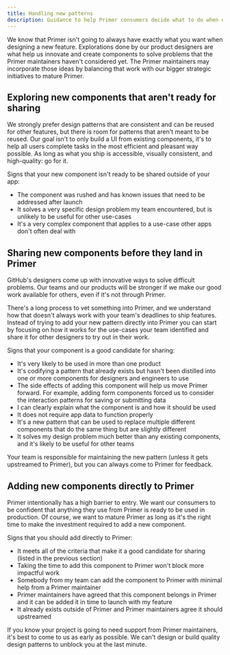 ```yaml
---
title: Handling new patterns
description: Guidance to help Primer consumers decide what to do when discovering a new design pattern. This primary audience for this guidance is GitHub staff.
---
```


We know that Primer isn't going to always have exactly what you want when designing a new feature. Explorations done by our product designers are what help us innovate and create components to solve problems that the Primer maintainers haven't considered yet. The Primer maintainers may incorporate those ideas by balancing that work with our bigger strategic initiatives to mature Primer.

## Exploring new components that aren't ready for sharing

We strongly prefer design patterns that are consistent and can be reused for other features, but there is room for patterns that aren't meant to be reused. Our goal isn't to only build a UI from existing components, it's to help all users complete tasks in the most efficient and pleasant way possible. As long as what you ship is accessible, visually consistent, and high-quality: go for it.

Signs that your new component isn't ready to be shared outside of your app:

- The component was rushed and has known issues that need to be addressed after launch
- It solves a very specific design problem my team encountered, but is unlikely to be useful for other use-cases
- It's a very complex component that applies to a use-case other apps don't often deal with

## Sharing new components before they land in Primer

GitHub's designers come up with innovative ways to solve difficult problems. Our teams and our products will be stronger if we make our good work available for others, even if it's not through Primer.

There's a long process to vet something into Primer, and we understand how that doesn't always work with your team's deadlines to ship features. Instead of trying to add your new pattern directly into Primer you can start by focusing on how it works for the use-cases your team identified and share it for other designers to try out in their work.

Signs that your component is a good candidate for sharing:

- It's very likely to be used in more than one product
- It's codifying a pattern that already exists but hasn't been distilled into one or more components for designers and engineers to use
- The side effects of adding this component will help us move Primer forward. For example, adding form components forced us to consider the interaction patterns for saving or submitting data
- I can clearly explain what the component is and how it should be used
- It does not require app data to function properly
- It's a new pattern that can be used to replace multiple different components that do the same thing but are slightly different
- It solves my design problem much better than any existing components, and it's likely to be useful for other teams

Your team is responsible for maintaining the new pattern (unless it gets upstreamed to Primer), but you can always come to Primer for feedback.

<!--
TODO: uncomment this after the "Adding new components" page has been added

For more information about piloting new components outside of Primer, read the guidance about the [on-ramp from product to Primer](/guides/contribute/adding-new-components#on-ramp-from-product-to-primer).
-->

## Adding new components directly to Primer

Primer intentionally has a high barrier to entry. We want our consumers to be confident that anything they use from Primer is ready to be used in production. Of course, we want to mature Primer as long as it's the right time to make the investment required to add a new component.

Signs that you should add directly to Primer:

- It meets all of the criteria that make it a good candidate for sharing (listed in the previous section)
- Taking the time to add this component to Primer won't block more impactful work
- Somebody from my team can add the component to Primer with minimal help from a Primer maintainer
- Primer maintainers have agreed that this component belongs in Primer and it can be added it in time to launch with my feature
- It already exists outside of Primer and Primer maintainers agree it should upstreamed

If you know your project is going to need support from Primer maintainers, it's best to come to us as early as possible. We can't design or build quality design patterns to unblock you at the last minute.

<!--
TODO: uncomment this after the "Adding new components" page has been added

For more information about introducing new components to Primer, read the guidance about [upstreaming components](/guides/contribute/adding-new-components#upstreaming-to-primer) and [adding components directly to Primer](/guides/contribute/adding-new-components#adding-components-directly-to-primer)
-->
